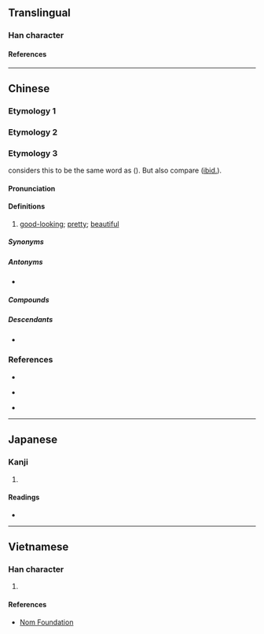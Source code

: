 {{character info/new}}
==Translingual==

===Han character===
{{Han char|rn=38|rad=女|as=09|sn=12|four=|canj=VKMB|ids=⿰女⿱左月}}

====References====
{{Han ref|kx=0267.200|dkj=06525|dj=0534.190|hdz=21064.100|uh=5AA0}}

----

==Chinese==

===Etymology 1===
{{zh-see|嫷|v}}

===Etymology 2===
{{zh-see|惰|v}}

===Etymology 3===
{{zh-forms|alt=美,水,秀,嫷,娞}}

{{w|Jerry Norman (sinologist)|Jerry Norman}} considers this to be the same word as {{zh-l|水|water}} ({{zh-ref|Schuessler, 2007}}). But also compare {{cog|th|สวย||beautiful}} ([[ibid.]]).

====Pronunciation====
{{zh-pron
|mn=súi
|mn-t=sui2
|cat=a
}}

====Definitions====
{{zh-hanzi}}

# {{lb|zh|Min Nan}} [[good-looking]]; [[pretty]]; [[beautiful]]

=====Synonyms=====
{{zh-dial|漂亮}}

=====Antonyms=====
* {{zh-l|䆀|bái}}

=====Compounds=====
{{zh-der|愛媠|媠氣|媠色|媠噹噹|媠茫茫|媠靡}}

=====Descendants=====
* {{desc|en|swee|bor=1}}

===References===
* {{R:twedu|B00708-004}}
* {{qualifier|Min Nan}} {{thcwd|8310}}
* {{qualifier|Min Nan}} {{thcwda|313}}

----

==Japanese==

===Kanji===
{{ja-kanji|grade=|rs=女09}}

# {{defn|lang=ja|sort=女09}}

====Readings====
* {{ja-readings
|goon=だ, な, ら
|kanon=た
|kun=おこた-る, みめよ-い
}}

----

==Vietnamese==

===Han character===
{{vi-readings|rs=女09|hanviet=[[thoã]]}}

# {{defn|lang=vi|sort=女09}}

====References====
* [http://nomfoundation.org/common/nom_details.php?codepoint=5aa0 Nom Foundation]